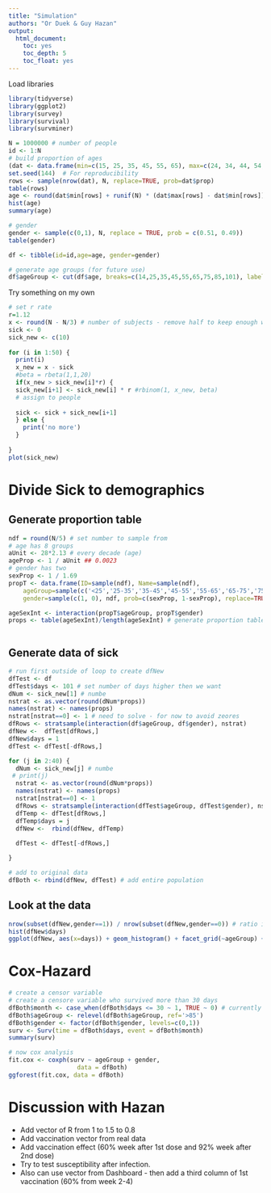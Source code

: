 ```yaml
---
title: "Simulation"
authors: "Or Duek & Guy Hazan"
output:
  html_document:
    toc: yes
    toc_depth: 5
    toc_float: yes
---
```



Load libraries
```r
library(tidyverse)
library(ggplot2)
library(survey)
library(survival)
library(survminer)

```


```r
N = 1000000 # number of people
id <- 1:N
# build proportion of ages
(dat <- data.frame(min=c(15, 25, 35, 45, 55, 65), max=c(24, 34, 44, 54, 64, 100), prop=c(0.15, 0.134, 0.12, 0.1, 0.085,0.01)))
set.seed(144)  # For reproducibility
rows <- sample(nrow(dat), N, replace=TRUE, prob=dat$prop)
table(rows)
age <- round(dat$min[rows] + runif(N) * (dat$max[rows] - dat$min[rows]))
hist(age)
summary(age)

# gender
gender <- sample(c(0,1), N, replace = TRUE, prob = c(0.51, 0.49))
table(gender)

df <- tibble(id=id,age=age, gender=gender)

# generate age groups (for future use)
df$ageGroup <- cut(df$age, breaks=c(14,25,35,45,55,65,75,85,101), labels=c('<25','25-35','35-45','45-55','55-65','65-75','75-85','>85'))
```

Try something on my own

```r
# set r rate
r=1.12
x <- round(N - N/3) # number of subjects - remove half to keep enough way for the assignment
sick <- 0
sick_new <- c(10)
 
for (i in 1:50) {
  print(i)
  x_new = x - sick
  #beta = rbeta(1,1,20)
  if(x_new > sick_new[i]*r) {
  sick_new[i+1] <- sick_new[i] * r #rbinom(1, x_new, beta)
  # assign to people
  
  sick <- sick + sick_new[i+1]
  } else {
    print('no more')
  }
  
}
plot(sick_new)


```

# Divide Sick to demographics



## Generate proportion table

```r
ndf = round(N/5) # set number to sample from
# age has 8 groups
aUnit <- 28*2.13 # every decade (age)
ageProp <- 1 / aUnit ## 0.0023
# gender has two
sexProp <- 1 / 1.69
propT <- data.frame(ID=sample(ndf), Name=sample(ndf), 
    ageGroup=sample(c('<25','25-35','35-45','45-55','55-65','65-75','75-85','>85'), ndf, prob=c(ageProp, ageProp*2, ageProp*3, ageProp*4, ageProp*5, ageProp*6, ageProp*7, ageProp*8), replace=TRUE),
    gender=sample(c(1, 0), ndf, prob=c(sexProp, 1-sexProp), replace=TRUE))

ageSexInt <- interaction(propT$ageGroup, propT$gender)
props <- table(ageSexInt)/length(ageSexInt) # generate proportion table for sampling



```

## Generate data of sick

```r
# run first outside of loop to create dfNew
dfTest <- df
dfTest$days <- 101 # set number of days higher then we want
dNum <- sick_new[1] # numbe
nstrat <- as.vector(round(dNum*props))
names(nstrat) <- names(props)
nstrat[nstrat==0] <- 1 # need to solve - for now to avoid zeores
dfRows <- stratsample(interaction(df$ageGroup, df$gender), nstrat)
dfNew <-  dfTest[dfRows,]
dfNew$days = 1
dfTest <- dfTest[-dfRows,]

for (j in 2:40) {
  dNum <- sick_new[j] # numbe
 # print(j)
  nstrat <- as.vector(round(dNum*props))
  names(nstrat) <- names(props)
  nstrat[nstrat==0] <- 1 
  dfRows <- stratsample(interaction(dfTest$ageGroup, dfTest$gender), nstrat)
  dfTemp <- dfTest[dfRows,]
  dfTemp$days = j
  dfNew <-  rbind(dfNew, dfTemp)
  
  dfTest <- dfTest[-dfRows,]

}

# add to original data
dfBoth <- rbind(dfNew, dfTest) # add entire population
```

## Look at the data

```r
nrow(subset(dfNew,gender==1)) / nrow(subset(dfNew,gender==0)) # ratio if 1.686 as expected
hist(dfNew$days)
ggplot(dfNew, aes(x=days)) + geom_histogram() + facet_grid(~ageGroup) + theme_minimal()
```



# Cox-Hazard

```r
# create a censor variable
# create a censore variable who survived more than 30 days
dfBoth$month <- case_when(dfBoth$days <= 30 ~ 1, TRUE ~ 0) # currently for 30 days survival
dfBoth$ageGroup <- relevel(dfBoth$ageGroup, ref='>85')
dfBoth$gender <- factor(dfBoth$gender, levels=c(0,1))
surv <- Surv(time = dfBoth$days, event = dfBoth$month)  
summary(surv)

# now cox analysis
fit.cox <- coxph(surv ~ ageGroup + gender, 
                   data = dfBoth)
ggforest(fit.cox, data = dfBoth)
```

# Discussion with Hazan
- Add vector of R from 1 to 1.5 to 0.8
- Add vaccination vector from real data
- Add vaccination effect (60% week after 1st dose and 92% week after 2nd dose)
- Try to test susceptibility after infection. 
- Also can use vector from Dashboard - then add a third column of 1st vaccination (60% from week 2-4)
